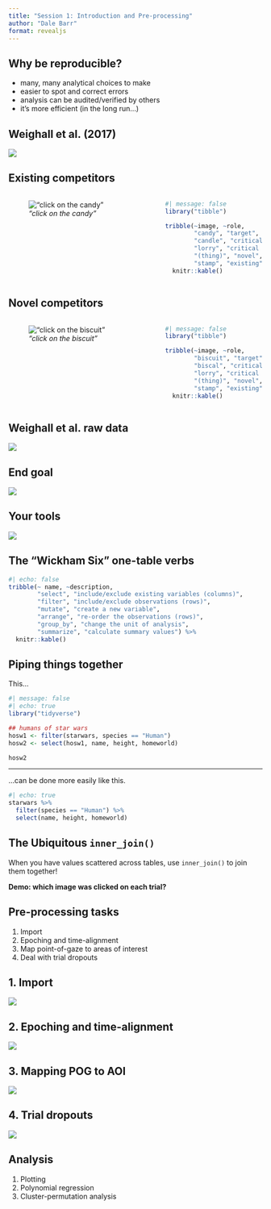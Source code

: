 ```yaml
---
title: "Session 1: Introduction and Pre-processing"
author: "Dale Barr"
format: revealjs
---
```


## Why be reproducible?

- many, many analytical choices to make
- easier to spot and correct errors
- analysis can be audited/verified by others
- it's more efficient (in the long run...)

## Weighall et al. (2017)

![](img/weighall_et-al_2017.jpg)

## Existing competitors

:::: {.columns}

::: {.column width="60%"}

![*"click on the candy"*](../img/weighall-existing-competitor.jpg)

:::

::: {.column width="40%"}

```r
#| message: false
library("tibble")

tribble(~image, ~role,
        "candy", "target",
        "candle", "critical (competitor)",
        "lorry", "critical (unrelated)",
        "(thing)", "novel",
        "stamp", "existing") %>%
  knitr::kable()
```

:::

::::

## Novel competitors

:::: {.columns}

::: {.column width="60%"}

![*"click on the biscuit"*](../img/weighall-novel-competitor.jpg)

:::

::: {.column width="40%"}

```r
#| message: false
library("tibble")

tribble(~image, ~role,
        "biscuit", "target",
        "biscal", "critical (competitor)",
        "lorry", "critical (unrelated)",
        "(thing)", "novel",
        "stamp", "existing") %>%
  knitr::kable()
```

:::

::::

## Weighall et al. raw data

![](../img/database/data-raw.png)

## End goal

![](../img/existing-competition.png)

## Your tools

![](img/tidyverse.jpg)

## The "Wickham Six" one-table verbs

```r
#| echo: false
tribble(~ name, ~description,
        "select", "include/exclude existing variables (columns)",
        "filter", "include/exclude observations (rows)",
        "mutate", "create a new variable",
        "arrange", "re-order the observations (rows)",
        "group_by", "change the unit of analysis",
        "summarize", "calculate summary values") %>%
  knitr::kable()
```

## Piping things together

This...

```r
#| message: false
#| echo: true
library("tidyverse")

## humans of star wars
hosw1 <- filter(starwars, species == "Human")
hosw2 <- select(hosw1, name, height, homeworld)

hosw2
```

---

...can be done more easily like this.

```r
#| echo: true
starwars %>%
  filter(species == "Human") %>%
  select(name, height, homeworld)
```


## The Ubiquitous `inner_join()`

When you have values scattered across tables, use `inner_join()` to join them together!

**Demo: which image was clicked on each trial?**


## Pre-processing tasks

1. Import
2. Epoching and time-alignment
3. Map point-of-gaze to areas of interest
4. Deal with trial dropouts

## 1. Import

![](../table-images/eye-data.png)

## 2. Epoching and time-alignment

![](../img/epoching.png)

## 3. Mapping POG to AOI

![](../img/screens.png)

## 4. Trial dropouts

![](img/trial-dropouts.jpg)

## Analysis

1. Plotting
2. Polynomial regression
3. Cluster-permutation analysis
